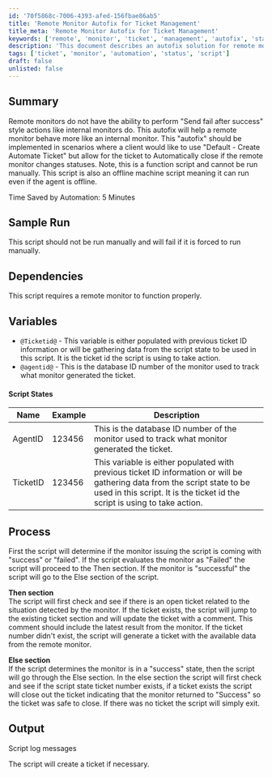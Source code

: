 ```yaml
---
id: '70f5868c-7006-4393-afed-156fbae86ab5'
title: 'Remote Monitor Autofix for Ticket Management'
title_meta: 'Remote Monitor Autofix for Ticket Management'
keywords: ['remote', 'monitor', 'ticket', 'management', 'autofix', 'status']
description: 'This document describes an autofix solution for remote monitors that enables them to mimic the behavior of internal monitors by allowing automatic ticket closure based on monitor status changes. It includes details on dependencies, variables, and the processing logic of the script.'
tags: ['ticket', 'monitor', 'automation', 'status', 'script']
draft: false
unlisted: false
---
```

## Summary

Remote monitors do not have the ability to perform "Send fail after success" style actions like internal monitors do. This autofix will help a remote monitor behave more like an internal monitor. This "autofix" should be implemented in scenarios where a client would like to use "Default - Create Automate Ticket" but allow for the ticket to Automatically close if the remote monitor changes statuses. Note, this is a function script and cannot be run manually. This script is also an offline machine script meaning it can run even if the agent is offline.

Time Saved by Automation: 5 Minutes

## Sample Run

This script should not be run manually and will fail if it is forced to run manually.

## Dependencies

This script requires a remote monitor to function properly.

## Variables

- `@Ticketid@` - This variable is either populated with previous ticket ID information or will be gathering data from the script state to be used in this script. It is the ticket id the script is using to take action.
- `@agentid@` - This is the database ID number of the monitor used to track what monitor generated the ticket.

#### Script States

| Name      | Example  | Description                                                                                          |
|-----------|----------|------------------------------------------------------------------------------------------------------|
| AgentID   | 123456   | This is the database ID number of the monitor used to track what monitor generated the ticket.      |
| TicketID  | 123456   | This variable is either populated with previous ticket ID information or will be gathering data from the script state to be used in this script. It is the ticket id the script is using to take action. |

## Process

First the script will determine if the monitor issuing the script is coming with "success" or "failed". If the script evaluates the monitor as "Failed" the script will proceed to the Then section. If the monitor is "successful" the script will go to the Else section of the script.

**Then section**  
The script will first check and see if there is an open ticket related to the situation detected by the monitor. If the ticket exists, the script will jump to the existing ticket section and will update the ticket with a comment. This comment should include the latest result from the monitor. If the ticket number didn't exist, the script will generate a ticket with the available data from the remote monitor.

**Else section**  
If the script determines the monitor is in a "success" state, then the script will go through the Else section. In the else section the script will first check and see if the script state ticket number exists, if a ticket exists the script will close out the ticket indicating that the monitor returned to "Success" so the ticket was safe to close. If there was no ticket the script will simply exit.

## Output

Script log messages

The script will create a ticket if necessary.













